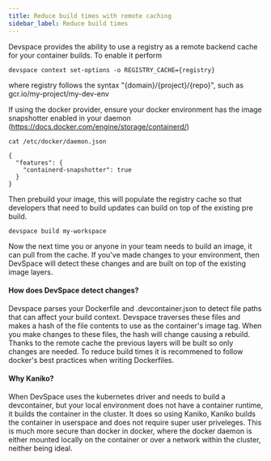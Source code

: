 ```yaml
---
title: Reduce build times with remote caching
sidebar_label: Reduce build times
---
```


Devspace provides the ability to use a registry as a remote backend cache for your container builds. To enable it perform

```
devspace context set-options -o REGISTRY_CACHE={registry}
```

where registry follows the syntax "\{domain\}/\{project\}/\{repo\}", such as gcr.io/my-project/my-dev-env


If using the docker provider, ensure your docker environment has the image snapshotter enabled in your daemon (https://docs.docker.com/engine/storage/containerd/)
```
cat /etc/docker/daemon.json

{
  "features": {
    "containerd-snapshotter": true
  }
}
```

Then prebuild your image, this will populate the registry cache so that developers that need to build updates can build on top of the existing pre build.

```
devspace build my-workspace
```

Now the next time you or anyone in your team needs to build an image, it can pull from the cache. If you've made changes to your environment, then DevSpace will detect these changes and are 
built on top of the existing image layers.


#### How does DevSpace detect changes?

Devspace parses your Dockerfile and .devcontainer.json to detect file paths that can affect your build context. Devspace traverses these files and makes a hash of the file contents to use as the 
container's image tag. When you make changes to these files, the hash will change causing a rebuild. Thanks to the remote cache the previous layers will be built so only changes are needed. To 
reduce build times it is recommened to follow docker's best practices when writing Dockerfiles.

#### Why Kaniko?

When DevSpace uses the kubernetes driver and needs to build a devcontainer, but your local environment does not have a container runtime, it builds the container in the cluster. It does so using
Kaniko, Kaniko builds the container in userspace and does not require super user priveleges. This is much more secure than docker in docker, where the docker daemon is either mounted locally on 
the container or over a network within the cluster, neither being ideal.